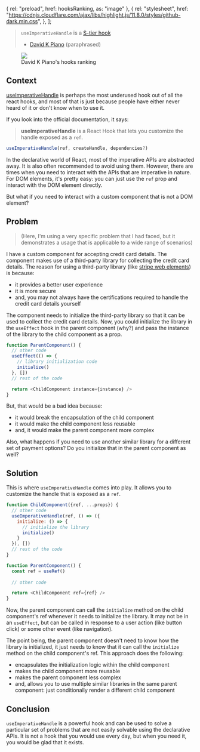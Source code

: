 
  { rel: "preload", href: hooksRanking, as: "image" },
  {
    rel: "stylesheet",
    href: "https://cdnjs.cloudflare.com/ajax/libs/highlight.js/11.8.0/styles/github-dark.min.css",
  },
];

> `useImperativeHandle` is a [S-tier hook](https://x.com/DavidKPiano/status/1716097453403865288)
> - [David K Piano](https://twitter.com/DavidKPiano) (paraphrased)

<figure className="flex h-full w-full flex-col">
  <img src={hooksRanking} className="mx-auto w-[30rem]" />
  <figcaption className="mx-auto">David K Piano's hooks ranking</figcaption>
</figure>

## Context
[useImperativeHandle](https://react.dev/reference/react/useImperativeHandle) is perhaps the most underused hook out of all the react hooks,
and most of that is just because people have either never heard of it or don't know when to use it.

If you look into the official documentation, it says: 
 > **useImperativeHandle** is a React Hook that lets you customize the handle exposed as a `ref`.
```typescript
useImperativeHandle(ref, createHandle, dependencies?)
```

In the declarative world of React, most of the imperative APIs are abstracted away. It is also often recommended to avoid using them.
However, there are times when you need to interact with the APIs that are imperative in nature.
For DOM elements, it's pretty easy: you can just use the `ref` prop and interact with the DOM element directly.

But what if you need to interact with a custom component that is not a DOM element?

## Problem

> <span>(Here, I'm using a very specific problem that I had faced, but it demonstrates a usage that is applicable to a wide range of scenarios)</span>

I have a custom component for accepting credit card details. The component makes use of a third-party library for 
collecting the credit card details. The reason for using a third-party library (like [stripe web elements](https://docs.stripe.com/payments/elements)) is because:
 - it provides a better user experience
 - it is more secure
 - and, you may not always have the certifications required to handle the credit card details yourself

The component needs to initialize the third-party library so that it can be used to collect the credit card details.
Now, you could initialize the library in the `useEffect` hook in the parent component (why?) and pass the instance of the library to the child component as a prop.
```typescript
function ParentComponent() {
  // other code
  useEffect(() => {
    // library initialization code
    initialize()
  }, [])
  // rest of the code

  return <ChildComponent instance={instance} />
}

```
But, that would be a bad idea because:
 - it would break the encapsulation of the child component
 - it would make the child component less reusable
 - and, it would make the parent component more complex

Also, what happens if you need to use another similar library for a different set of payment options? Do you initialize that in the parent component as well?

## Solution
This is where `useImperativeHandle` comes into play. It allows you to customize the handle that is exposed as a `ref`.

```javascript
function ChildComponent({ref, ...props}) {
  // other code
  useImperativeHandle(ref, () => ({
    initialize: () => {
      // initialize the library
      initialize()
    }
  }), [])
  // rest of the code
}

function ParentComponent() {
  const ref = useRef()
  
  // other code

  return <ChildComponent ref={ref} />
}

```
Now, the parent component can call the `initialize` method on the child component's ref whenever it needs to initialize the library.
It may not be in an `useEffect`, but can be called in response to a user action (like button click) or some other event (like navigation).

The point being, the parent component doesn't need to know how the library is initialized, it just needs to know that it can call the `initialize` method on the child component's ref.
This approach does the following:
 - encapsulates the initialization logic within the child component
 - makes the child component more reusable
 - makes the parent component less complex
 - and, allows you to use multiple similar libraries in the same parent component: just conditionally render a different child component

## Conclusion
`useImperativeHandle` is a powerful hook and can be used to solve a particular set of problems that are not easily solvable using the declarative APIs.
It is not a hook that you would use every day, but when you need it, you would be glad that it exists.